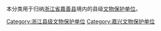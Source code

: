 本分类用于归纳[[浙江省|浙江省]][[嘉善县|嘉善县]]境内的县级[[文物保护单位|文物保护单位]]。

[[Category:浙江县级文物保护单位|Category:浙江县级文物保护单位]]
[[Category:嘉兴文物保护单位|Category:嘉兴文物保护单位]]
